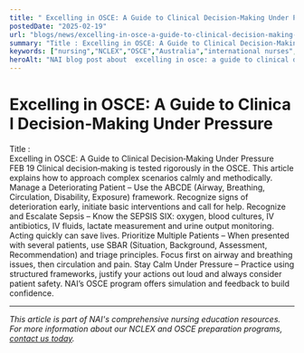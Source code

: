 ```yaml
---
title: " Excelling in OSCE: A Guide to Clinical Decision‑Making Under Pressure"
postedDate: "2025-02-19"
url: "blogs/news/excelling-in-osce-a-guide-to-clinical-decision-making-under-pressure"
summary: "Title : Excelling in OSCE: A Guide to Clinical Decision‑Making Under Pressure FEB 19 Clinical decision‑making is tested rigorously in the OSCE. This article explains how to approach complex scenarios ..."
keywords: ["nursing","NCLEX","OSCE","Australia","international nurses","assessment","clinical skills","patient safety"]
heroAlt: "NAI blog post about  excelling in osce: a guide to clinical decision‑making under pressure"
---
```


#  Excelling in OSCE: A Guide to Clinical Decision‑Making Under Pressure

Title :
Excelling in OSCE: A Guide to Clinical Decision‑Making Under Pressure
FEB 19
Clinical decision‑making is tested rigorously in the OSCE. This article
explains how to approach complex scenarios calmly and methodically.
Manage a Deteriorating Patient – Use the ABCDE (Airway, Breathing,
Circulation, Disability, Exposure) framework. Recognize signs of
deterioration early, initiate basic interventions and call for help.
Recognize and Escalate Sepsis – Know the SEPSIS SIX: oxygen, blood
cultures, IV antibiotics, IV fluids, lactate measurement and urine
output monitoring. Acting quickly can save lives.
Prioritize Multiple Patients – When presented with several patients, use
SBAR (Situation, Background, Assessment, Recommendation) and triage
principles. Focus first on airway and breathing issues, then circulation
and pain.
Stay Calm Under Pressure – Practice using structured frameworks, justify
your actions out loud and always consider patient safety. NAI’s OSCE
program offers simulation and feedback to build confidence.

---

*This article is part of NAI's comprehensive nursing education resources. For more information about our NCLEX and OSCE preparation programs, [contact us today](https://wa.me/61478320397).*

